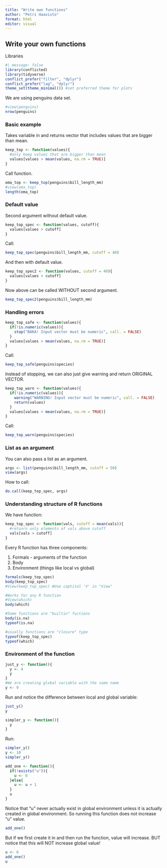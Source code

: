```yaml
---
title: "Write own functions"
author: "Petri Haavisto"
format: html
editor: visual
---
```


## Write your own functions

Libraries

```r
#| message: false
library(conflicted)  
library(tidyverse)
conflict_prefer("filter", "dplyr")
conflict_prefer("lag", "dplyr")
theme_set(theme_minimal()) #set preferred theme for plots
```

We are using penguins data set.

```r
#view(penguins)
nrow(penguins)
```

### Basic example

Takes variable in and returns vector that includes values that are bigger than mean.

```r
keep_top <- function(values){
  #only keep values that are bigger than mean
  values[values > mean(values, na.rm = TRUE)]
}
```

Call function.

```r
oma_top <- keep_top(penguins$bill_length_mm)
#view(oma_top)
length(oma_top)
```

### Default value

Second argument without default value.

```r
keep_top_spec <- function(values, cutoff){
  values[values > cutoff]
}
```

Call:

```r
keep_top_spec(penguins$bill_length_mm, cutoff = 40)
```

And then with default value.

```r
keep_top_spec2 <- function(values, cutoff = 40){
  values[values > cutoff]
}
```

Now above can be called WITHOUT second argument.

```r
keep_top_spec2(penguins$bill_length_mm)
```

### Handling errors

```r
keep_top_safe <- function(values){
  if(!is.numeric(values)){
    stop("BAKA! Input vector must be numeric", call. = FALSE)
  }
  values[values > mean(values, na.rm = TRUE)]
}
```

Call:

```r
keep_top_safe(penguins$species)
```

Instead of stopping, we can also just give warning and return ORIGINAL VECTOR.

```r
keep_top_warn <- function(values){
  if(!is.numeric(values)){
    warning("WARNING! Input vector must be numeric", call. = FALSE)
    return(values)
  }
  values[values > mean(values, na.rm = TRUE)]
}
```

Call:

```r
keep_top_warn(penguins$species)
```

### List as an argument

You can also pass a list as an argument.

```r
args <- list(penguins$bill_length_mm, cutoff = 50)
view(args)
```

How to call:

```r
do.call(keep_top_spec, args)
```

### Understanding structure of R functions

We have function:

```r
keep_top_spec <- function(vals, cutoff = mean(vals)){
  #retunrn only elements of vals above cutoff
  vals[vals > cutoff]
}
```

Every R function has three components:

1.  Formals - arguments of the function
2.  Body
3.  Environment (things like local vs global)

```r
formals(keep_top_spec)
body(keep_top_spec)
#View(keep_top_spec) #Use captital 'V' in "View"

#Works for any R function
#View(which)
body(which)

#Some functions are "builtin" fuctions
body(is.na)
typeof(is.na)

#usually functions are "closure" type
typeof(keep_top_spec)
typeof(which)
```

### Environment of the function

```r
just_y <- function(){
  y <- 4
  y
}
#We are creating global variable with the same name
y <- 9
```

Run and notice the difference between local and global variable:

```r
just_y()
y
```

```r
simpler_y <- function(){
  y
}
```

Run:

```r
simpler_y()
y <- 10
simpler_y()
```

```r
add_one <- function(){
  if(!exists("u")){
    u <- 0
  }else{
    u <- u + 1
  }
  u
}
```

Notice that "u" never actually exist in global environment unless it is actually created in global environment. So running this function does not increase "u" value.

```r
add_one()
```

But if we first create it in and then run the function, value will increase. BUT notice that this will NOT increase global value!

```r
u <- 0
add_one()
u
```
